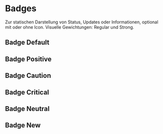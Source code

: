 
<Meta of={BadgeStories} />

# Badges

Zur statischen Darstellung von Status, Updates oder Informationen, optional mit
oder ohne Icon. Visuelle Gewichtungen: Regular und Strong.

## Badge Default

<Canvas of={BadgeStories.Default} />

## Badge Positive

<Canvas of={BadgeStories.Positive} />

## Badge Caution

<Canvas of={BadgeStories.Caution} />

## Badge Critical

<Canvas of={BadgeStories.Critical} />

## Badge Neutral

<Canvas of={BadgeStories.Neutral} />

## Badge New

<Canvas of={BadgeStories.New} />
